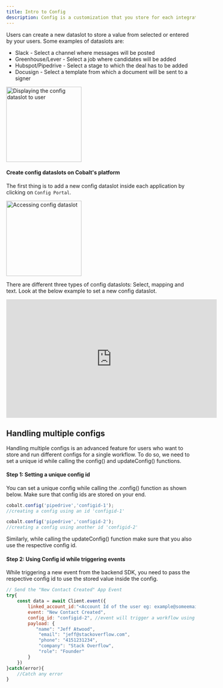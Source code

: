 ```yaml
---
title: Intro to Config
description: Config is a customization that you store for each integration of your end-customers.
---
```


Users can create a new dataslot to store a value from selected or entered by your users. Some examples of dataslots are:

+ Slack - Select a channel where messages will be posted
+ Greenhouse/Lever - Select a job where candidates will be added
+ Hubspot/Pipedrive - Select a stage to which the deal has to be added
+ Docusign - Select a template from which a document will be sent to a signer

<img height="200" src="/images/Config/config_dataslot.png" alt="Displaying the config dataslot to user"/>

#### Create config dataslots on Cobalt's platform

The first thing is to add a new config dataslot inside each application by clicking on `Config Portal`.

<img height="200" src="/images/Config/access_config_dataslot.png" alt="Accessing config dataslot"/>

There are different three types of config dataslots: Select, mapping and text. Look at the below example to set a new config dataslot.

<iframe
  width="560"
  height="315"
  src="https://www.loom.com/embed/5e352cf6366b49c78aa82cc4e91f39e9?sid=2876456e-b6ea-4fa3-bc9b-f33a5e1b4c2c"
  title="Map the event object with config dataslot"
  frameborder="0"
  allow="accelerometer; autoplay; clipboard-write; encrypted-media; gyroscope; picture-in-picture"
  allowfullscreen
  style={{ width: '100%', borderRadius: '0.5rem' }}
></iframe>

## Handling multiple configs
Handling multiple configs is an advanced feature for users who want to store and run different configs for a single workflow. To do so, 
we need to set a unique id while calling the config() and updateConfig() functions.

#### Step 1: Setting a unique config id
You can set a unique config while calling the .config() function as shown below. Make sure that config ids are stored on your end.

```JavaScript
cobalt.config('pipedrive','configid-1');
//creating a config using an id 'configid-1' 

cobalt.config('pipedrive','configid-2');
//creating a config using another id 'configid-2' 
```
Similarly, while calling the updateConfig() function make sure that you also use the respective config id.

#### Step 2: Using Config id while triggering events
While triggering a new event from the backend SDK, you need to pass the respective config id to use the stored value inside the config.

```JavaScript
// Send the "New Contact Created" App Event
try{
    const data = await Client.event({
        linked_account_id:"<Account Id of the user eg: example@someemail.com>",
        event: "New Contact Created",
        config_id: "configid-2", //event will trigger a workflow using configid-2
        payload: {
           "name": "Jeff Atwood",
            "email": "jeff@stackoverflow.com",
            "phone": "4151231234",
            "company": "Stack Overflow",
            "role": "Founder"
        }
    })
}catch(error){
    //Catch any error
}
```